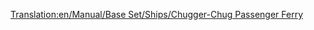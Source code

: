 [[Translation:en/Manual/Base Set/Ships/Chugger-Chug Passenger Ferry]]

{{it/Manuale/Set base/Navi/StatNavi|Name=Traghetto Chugger-Chug
|Image=[[File:en/Manual/Base Set/Ships/Toylandpassengership.png|Chugger-Chug Passenger Ferry]]
|Costo=36.562
|Velocità=32
|Annuale=2.952
|Progettata=1946 	
|Vita=30
|Capacità=100 Passeggeri
|Riadattabile= ''non riadattabile''
|Descrizione= Il Chugger-Chug è il primo traghetto disponibile nel Toyland. È stato concepito per un trasporto lento di passeggeri su lunghe distanze.
|Real-life=Nave immaginaria, nessuna corrispondenza con la realtà.
}}       



 

